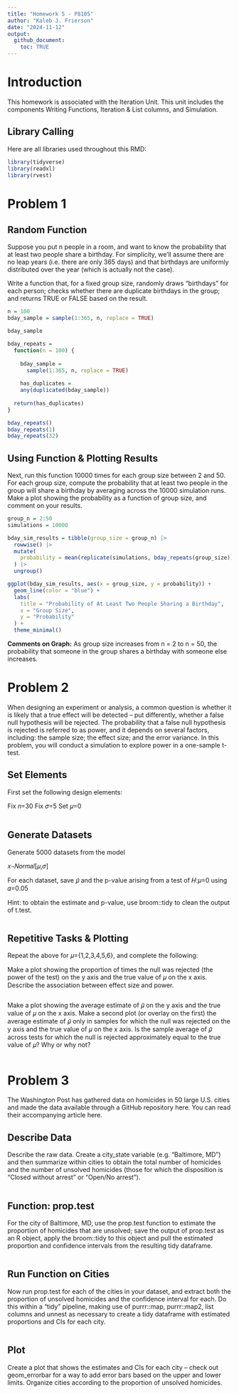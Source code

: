 ```yaml
---
title: "Homework 5 - P8105"
author: "Kaleb J. Frierson"
date: "2024-11-12"
output: 
  github_document: 
    toc: TRUE
--- 
```


# Introduction

This homework is associated with the Iteration Unit. This unit includes the components Writing Functions, Iteration & List columns, and Simulation. 

## Library Calling

Here are all libraries used throughout this RMD: 
```r

library(tidyverse)
library(readxl)
library(rvest)

```

# Problem 1

## Random Function
Suppose you put n people in a room, and want to know the probability that at least two people share a birthday. For simplicity, we’ll assume there are no leap years (i.e. there are only 365 days) and that birthdays are uniformly distributed over the year (which is actually not the case).

Write a function that, for a fixed group size, randomly draws “birthdays” for each person; checks whether there are duplicate birthdays in the group; and returns TRUE or FALSE based on the result.

```r
n = 100
bday_sample = sample(1:365, n, replace = TRUE)

bday_sample

```

```r

bday_repeats = 
  function(n = 100) {
  
    bday_sample = 
      sample(1:365, n, replace = TRUE)
    
    has_duplicates = 
    any(duplicated(bday_sample))
  
  return(has_duplicates)
}

bday_repeats()     
bday_repeats(1)    
bday_repeats(32)  

```

## Using Function & Plotting Results
Next, run this function 10000 times for each group size between 2 and 50. For each group size, compute the probability that at least two people in the group will share a birthday by averaging across the 10000 simulation runs. Make a plot showing the probability as a function of group size, and comment on your results.

```r

group_n = 2:50
simulations = 10000

bday_sim_results = tibble(group_size = group_n) |> 
  rowwise() |> 
  mutate(
    probability = mean(replicate(simulations, bday_repeats(group_size)))
  ) |> 
  ungroup()

ggplot(bday_sim_results, aes(x = group_size, y = probability)) +
  geom_line(color = "blue") +
  labs(
    title = "Probability of At Least Two People Sharing a Birthday",
    x = "Group Size",
    y = "Probability"
  ) +
  theme_minimal()

```
**Comments on Graph:** As group size increases from n = 2 to n = 50, the probability that someone in the group shares a birthday with someone else increases. 

# Problem 2

When designing an experiment or analysis, a common question is whether it is likely that a true effect will be detected – put differently, whether a false null hypothesis will be rejected. The probability that a false null hypothesis is rejected is referred to as power, and it depends on several factors, including: the sample size; the effect size; and the error variance. In this problem, you will conduct a simulation to explore power in a one-sample t-test.

## Set Elements

First set the following design elements:

Fix 𝑛=30
Fix 𝜎=5
Set 𝜇=0

```r

```

## Generate Datasets

Generate 5000 datasets from the model

𝑥∼𝑁𝑜𝑟𝑚𝑎𝑙[𝜇,𝜎]

For each dataset, save 𝜇̂ 
 and the p-value arising from a test of 𝐻:𝜇=0
 using 𝛼=0.05

Hint: to obtain the estimate and p-value, use broom::tidy to clean the output of t.test.

```r

```

## Repetitive Tasks & Plotting

Repeat the above for 𝜇={1,2,3,4,5,6}, and complete the following:

Make a plot showing the proportion of times the null was rejected (the power of the test) on the y axis and the true value of 𝜇
 on the x axis. Describe the association between effect size and power.

```r

```

Make a plot showing the average estimate of 𝜇̂ 
 on the y axis and the true value of 𝜇
 on the x axis. Make a second plot (or overlay on the first) the average estimate of 𝜇̂ only in samples for which the null was rejected on the y axis and the true value of 𝜇 on the x axis. Is the sample average of 𝜇̂ across tests for which the null is rejected approximately equal to the true value of 𝜇? Why or why not?

```r

```

# Problem 3

The Washington Post has gathered data on homicides in 50 large U.S. cities and made the data available through a GitHub repository here. You can read their accompanying article here.

## Describe Data

Describe the raw data. Create a city_state variable (e.g. “Baltimore, MD”) and then summarize within cities to obtain the total number of homicides and the number of unsolved homicides (those for which the disposition is “Closed without arrest” or “Open/No arrest”).

```r

```

## Function: prop.test

For the city of Baltimore, MD, use the prop.test function to estimate the proportion of homicides that are unsolved; save the output of prop.test as an R object, apply the broom::tidy to this object and pull the estimated proportion and confidence intervals from the resulting tidy dataframe.

```r

```

## Run Function on Cities

Now run prop.test for each of the cities in your dataset, and extract both the proportion of unsolved homicides and the confidence interval for each. Do this within a “tidy” pipeline, making use of purrr::map, purrr::map2, list columns and unnest as necessary to create a tidy dataframe with estimated proportions and CIs for each city.

```r

```

## Plot

Create a plot that shows the estimates and CIs for each city – check out geom_errorbar for a way to add error bars based on the upper and lower limits. Organize cities according to the proportion of unsolved homicides.

```r

```

